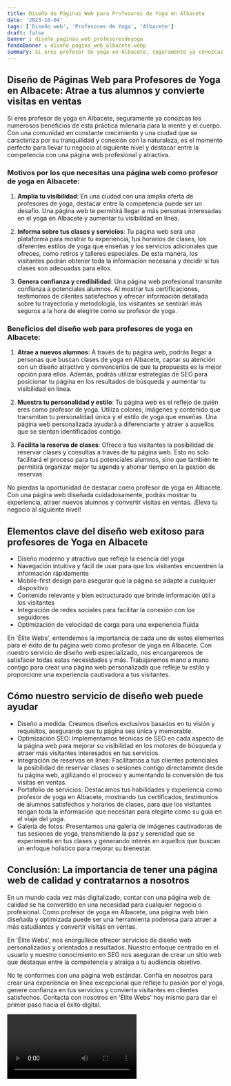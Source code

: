 ```yaml
---
title: Diseño de Páginas Web para Profesores de Yoga en Albacete
date: '2023-10-04'
tags: ['Diseño web', 'Profesores de Yoga', 'Albacete']
draft: false
banner : diseño_paginas_web_profesoresdeyoga
fondoBanner : diseño_pagina_web_albacete.webp
summary: Si eres profesor de yoga en Albacete, seguramente ya conozcas los numerosos beneficios de esta práctica milenaria para la mente y el cuerpo. Con una comunidad en constante crecimiento y una ciudad que se caracteriza por su tranquilidad y conexión con la naturaleza, es el momento perfecto para llevar tu negocio al siguiente nivel y destacar entre la competencia con una página web profesional y atractiva.
---
```


## Diseño de Páginas Web para Profesores de Yoga en Albacete: Atrae a tus alumnos y convierte visitas en ventas

Si eres profesor de yoga en Albacete, seguramente ya conozcas los numerosos beneficios de esta práctica milenaria para la mente y el cuerpo. Con una comunidad en constante crecimiento y una ciudad que se caracteriza por su tranquilidad y conexión con la naturaleza, es el momento perfecto para llevar tu negocio al siguiente nivel y destacar entre la competencia con una página web profesional y atractiva.

### Motivos por los que necesitas una página web como profesor de yoga en Albacete:

1. **Amplía tu visibilidad**: En una ciudad con una amplia oferta de profesores de yoga, destacar entre la competencia puede ser un desafío. Una página web te permitirá llegar a más personas interesadas en el yoga en Albacete y aumentar tu visibilidad en línea.

2. **Informa sobre tus clases y servicios**: Tu página web será una plataforma para mostrar tu experiencia, tus horarios de clases, los diferentes estilos de yoga que enseñas y los servicios adicionales que ofreces, como retiros y talleres especiales. De esta manera, los visitantes podrán obtener toda la información necesaria y decidir si tus clases son adecuadas para ellos.

3. **Genera confianza y credibilidad**: Una página web profesional transmite confianza a potenciales alumnos. Al mostrar tus certificaciones, testimonios de clientes satisfechos y ofrecer información detallada sobre tu trayectoria y metodología, los visitantes se sentirán más seguros a la hora de elegirte como su profesor de yoga.

### Beneficios del diseño web para profesores de yoga en Albacete:

1. **Atrae a nuevos alumnos**: A través de tu página web, podrás llegar a personas que buscan clases de yoga en Albacete, captar su atención con un diseño atractivo y convencerlos de que tu propuesta es la mejor opción para ellos. Además, podrás utilizar estrategias de SEO para posicionar tu página en los resultados de búsqueda y aumentar tu visibilidad en línea.

2. **Muestra tu personalidad y estilo**: Tu página web es el reflejo de quién eres como profesor de yoga. Utiliza colores, imágenes y contenido que transmitan tu personalidad única y el estilo de yoga que enseñas. Una página web personalizada ayudará a diferenciarte y atraer a aquellos que se sientan identificados contigo.

3. **Facilita la reserva de clases**: Ofrece a tus visitantes la posibilidad de reservar clases y consultas a través de tu página web. Esto no solo facilitará el proceso para tus potenciales alumnos, sino que también te permitirá organizar mejor tu agenda y ahorrar tiempo en la gestión de reservas.

No pierdas la oportunidad de destacar como profesor de yoga en Albacete. Con una página web diseñada cuidadosamente, podrás mostrar tu experiencia, atraer nuevos alumnos y convertir visitas en ventas. ¡Eleva tu negocio al siguiente nivel!

<GifSeo />

<Cta />

## Elementos clave del diseño web exitoso para profesores de Yoga en Albacete

- Diseño moderno y atractivo que refleje la esencia del yoga
- Navegación intuitiva y fácil de usar para que los visitantes encuentren la información rápidamente
- Mobile-first design para asegurar que la página se adapte a cualquier dispositivo
- Contenido relevante y bien estructurado que brinde información útil a los visitantes
- Integración de redes sociales para facilitar la conexión con los seguidores
- Optimización de velocidad de carga para una experiencia fluida

En 'Élite Webs', entendemos la importancia de cada uno de estos elementos para el éxito de tu página web como profesor de yoga en Albacete. Con nuestro servicio de diseño web especializado, nos encargaremos de satisfacer todas estas necesidades y más. Trabajaremos mano a mano contigo para crear una página web personalizada que refleje tu estilo y proporcione una experiencia cautivadora a tus visitantes.

## Cómo nuestro servicio de diseño web puede ayudar

- Diseño a medida: Creamos diseños exclusivos basados en tu visión y requisitos, asegurando que tu página sea única y memorable.
- Optimización SEO: Implementamos técnicas de SEO en cada aspecto de la página web para mejorar su visibilidad en los motores de búsqueda y atraer más visitantes interesados en tus servicios.
- Integración de reservas en línea: Facilitamos a tus clientes potenciales la posibilidad de reservar clases o sesiones contigo directamente desde tu página web, agilizando el proceso y aumentando la conversión de tus visitas en ventas.
- Portafolio de servicios: Destacamos tus habilidades y experiencia como profesor de yoga en Albacete, mostrando tus certificados, testimonios de alumnos satisfechos y horarios de clases, para que los visitantes tengan toda la información que necesitan para elegirte como su guía en el viaje del yoga.
- Galería de fotos: Presentamos una galería de imágenes cautivadoras de tus sesiones de yoga, transmitiendo la paz y serenidad que se experimenta en tus clases y generando interés en aquellos que buscan un enfoque holístico para mejorar su bienestar.

## Conclusión: La importancia de tener una página web de calidad y contratarnos a nosotros

En un mundo cada vez más digitalizado, contar con una página web de calidad se ha convertido en una necesidad para cualquier negocio o profesional. Como profesor de yoga en Albacete, una página web bien diseñada y optimizada puede ser una herramienta poderosa para atraer a más estudiantes y convertir visitas en ventas.

En 'Élite Webs', nos enorgullece ofrecer servicios de diseño web personalizados y orientados a resultados. Nuestro enfoque centrado en el usuario y nuestro conocimiento en SEO nos aseguran de crear un sitio web que destaque entre la competencia y atraiga a tu audiencia objetivo.

No te conformes con una página web estándar. Confía en nosotros para crear una experiencia en línea excepcional que refleje tu pasión por el yoga, genere confianza en tus servicios y convierta visitantes en clientes satisfechos. Contacta con nosotros en 'Élite Webs' hoy mismo para dar el primer paso hacia el éxito digital.

<Video />

<CtaBot job='Profesores de Yoga' city='Albacete'/>

<Gmaps query='Albacete+españa+maps' />